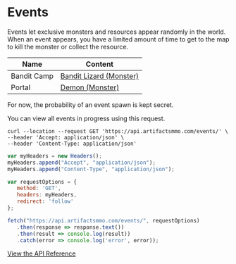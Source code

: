  

# Events

Events let exclusive monsters and resources appear randomly in the world. When an event appears, you have a limited amount of time to get to the map to kill the monster or collect the resource.

| Name            | Content                              |
| ----------------| ---------------------------------- |
| Bandit Camp     |[Bandit Lizard (Monster)](https://artifactsmmo.com/encyclopedia/monsters/bandit_lizard) |
| Portal          |[Demon (Monster)](https://artifactsmmo.com/encyclopedia/monsters/demon)|

For now, the probability of an event spawn is kept secret.

You can view all events in progress using this request. 

```http filename="cURL" copy
curl --location --request GET 'https://api.artifactsmmo.com/events/' \
--header 'Accept: application/json' \
--header 'Content-Type: application/json'
```
```js filename="Javascript" copy
var myHeaders = new Headers();
myHeaders.append("Accept", "application/json");
myHeaders.append("Content-Type", "application/json");

var requestOptions = {
   method: 'GET',
   headers: myHeaders,
   redirect: 'follow'
};

fetch("https://api.artifactsmmo.com/events/", requestOptions)
   .then(response => response.text())
   .then(result => console.log(result))
   .catch(error => console.log('error', error));
```

[View the API Reference](https://api.artifactsmmo.com/docs/#/operations/get_all_events_events__get)
